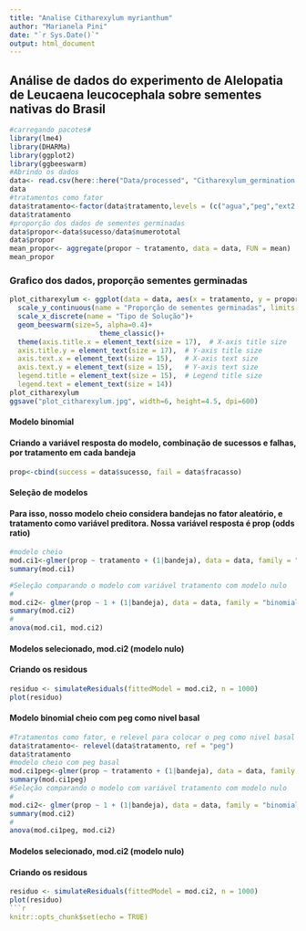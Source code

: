 ```yaml
---
title: "Analise Citharexylum myrianthum"
author: "Marianela Pini"
date: "`r Sys.Date()`"
output: html_document
---
```

## Análise de dados do experimento de Alelopatia de Leucaena leucocephala sobre sementes nativas do Brasil           
```r
#carregando pacotes#
library(lme4)
library(DHARMa)
library(ggplot2)
library(ggbeeswarm)
#Abrindo os dados
data<- read.csv(here::here("Data/processed", "Citharexylum_germination.csv"), sep = ";", header=TRUE)
data
#tratamentos como fator
data$tratamento<-factor(data$tratamento,levels = (c("agua","peg","ext2.5","ext5.0")))
data$tratamento
#proporção dos dados de sementes germinadas
data$propor<-data$sucesso/data$numerototal
data$propor
mean_propor<- aggregate(propor ~ tratamento, data = data, FUN = mean)
mean_propor
```
### Grafico dos dados, proporção sementes germinadas
```r
plot_citharexylum <- ggplot(data = data, aes(x = tratamento, y = propor, colour=tratamento))+
  scale_y_continuous(name = "Proporção de sementes germinadas", limits = c(0,0.6))+
  scale_x_discrete(name = "Tipo de Solução")+
  geom_beeswarm(size=5, alpha=0.4)+
                      theme_classic()+
  theme(axis.title.x = element_text(size = 17),  # X-axis title size
  axis.title.y = element_text(size = 17),  # Y-axis title size
  axis.text.x = element_text(size = 15),   # X-axis text size
  axis.text.y = element_text(size = 15),   # Y-axis text size
  legend.title = element_text(size = 15),  # Legend title size
  legend.text = element_text(size = 14))
plot_citharexylum
ggsave("plot_citharexylum.jpg", width=6, height=4.5, dpi=600)


```

#### Modelo binomial
#### Criando a variável resposta do modelo, combinação de sucessos e falhas, por tratamento em cada bandeja
```r
prop<-cbind(success = data$sucesso, fail = data$fracasso)
```
#### Seleção de modelos
#### Para isso, nosso modelo cheio considera bandejas no fator aleatório, e tratamento como variável preditora. Nossa variável resposta é prop (odds ratio)
```r
#modelo cheio
mod.ci1<-glmer(prop ~ tratamento + (1|bandeja), data = data, family = "binomial")
summary(mod.ci1)

#Seleção comparando o modelo com variável tratamento com modelo nulo
#
mod.ci2<- glmer(prop ~ 1 + (1|bandeja), data = data, family = "binomial")
summary(mod.ci2)
#
anova(mod.ci1, mod.ci2)
```
#### Modelos selecionado, mod.ci2 (modelo nulo)
#### Criando os residous
```r
residuo <- simulateResiduals(fittedModel = mod.ci2, n = 1000)
plot(residuo)
```

#### Modelo binomial cheio com peg como nivel basal
```r
#Tratamentos como fator, e relevel para colocar o peg como nivel basal
data$tratamento<- relevel(data$tratamento, ref = "peg")
data$tratamento
#modelo cheio com peg basal
mod.ci1peg<-glmer(prop ~ tratamento + (1|bandeja), data = data, family = "binomial")
summary(mod.ci1peg)
#Seleção comparando o modelo com variável tratamento com modelo nulo
#
mod.ci2<- glmer(prop ~ 1 + (1|bandeja), data = data, family = "binomial")
summary(mod.ci2)
#
anova(mod.ci1peg, mod.ci2)
```
#### Modelos selecionado, mod.ci2 (modelo nulo)
#### Criando os residous
```r
residuo <- simulateResiduals(fittedModel = mod.ci2, n = 1000)
plot(residuo)
```r
knitr::opts_chunk$set(echo = TRUE)
```

